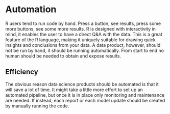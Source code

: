 # Automation

R users tend to run code by hand. 
Press a button, see results, press some more buttons, see some more results.
R is designed with interactivity in mind, it enables the user to have a direct Q&A with the data. 
This is a great feature of the R language, making it uniquely suitable for drawing quick insights and conclusions from your data.
A data product, however, should not be run by hand, it should be running automatically.
From start to end no human should be needed to obtain and expose results. 

## Efficiency

The obvious reason data science products should be automated is that it will save a lot of time.
It might take a little more effort to set up an automated pipeline, but once it is in place only monitoring and maintenance are needed.
If instead, each report or each model update should be created by manually running the code. 
